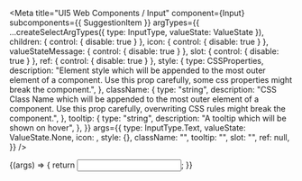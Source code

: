 
<Meta
  title="UI5 Web Components / Input"
  component={Input}
  subcomponents={{ SuggestionItem }}
  argTypes={{
    ...createSelectArgTypes({ type: InputType, valueState: ValueState }),
    children: { control: { disable: true } },
    icon: { control: { disable: true } },
    valueStateMessage: { control: { disable: true } },
    slot: { control: { disable: true } },
    ref: { control: { disable: true } },
    style: {
      type: CSSProperties,
      description:
        "Element style which will be appended to the most outer element of a component. Use this prop carefully, some css properties might break the component.",
    },
    className: {
      type: "string",
      description:
        "CSS Class Name which will be appended to the most outer element of a component. Use this prop carefully, overwriting CSS rules might break the component.",
    },
    tooltip: {
      type: "string",
      description: "A tooltip which will be shown on hover",
    },
  }}
  args={{
    type: InputType.Text,
    valueState: ValueState.None,
    icon: <Icon name="employee" />,
    style: {},
    className: "",
    tooltip: "",
    slot: "",
    ref: null,
  }}
/>

<DocsHeader />

<Canvas>
  <Story name="Default">
    {(args) => {
      return <Input {...args} />;
    }}
  </Story>
</Canvas>

<ArgsTable story="." />
